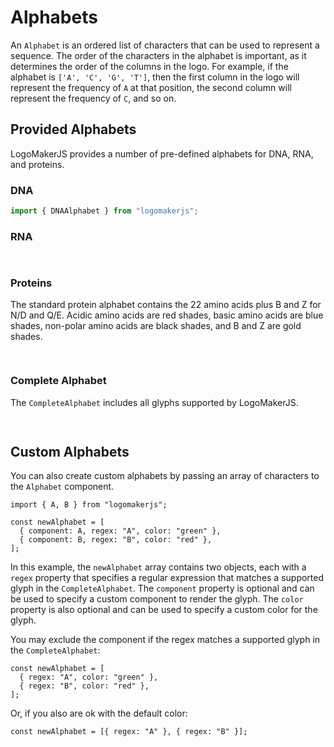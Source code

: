 

<Meta title="Tutorial/2 - Alphabets" />

# Alphabets

An `Alphabet` is an ordered list of characters that can be used to represent a sequence. The order of the characters in the alphabet is important, as it determines the order of the columns in the logo. For example, if the alphabet is `['A', 'C', 'G', 'T']`, then the first column in the logo will represent the frequency of `A` at that position, the second column will represent the frequency of `C`, and so on.

## Provided Alphabets

LogoMakerJS provides a number of pre-defined alphabets for DNA, RNA, and proteins.

### DNA

```jsx
import { DNAAlphabet } from "logomakerjs";
```

<Canvas of={Alphabets.DNAAlphabetDisplay} />

### RNA

```jsx
import { RNAAlphabet } from "logomakerjs";
```

<Canvas of={Alphabets.RNAAlphabetDisplay} />

### Proteins

The standard protein alphabet contains the 22 amino acids plus B and Z
for N/D and Q/E. Acidic amino acids are red shades, basic amino acids
are blue shades, non-polar amino acids are black shades, and B and Z
are gold shades.

```jsx
import { ProteinAlphabet } from "logomakerjs";
```

<Canvas of={Alphabets.ProteinAlphabetDisplay} />

### Complete Alphabet

The `CompleteAlphabet` includes all glyphs supported by LogoMakerJS.

```jsx
import { CompleteAlphabet } from "logomakerjs";
```

<Canvas of={Alphabets.CompleteAlphabetDisplay} />

## Custom Alphabets

You can also create custom alphabets by passing an array of characters to the `Alphabet` component.

```tsx
import { A, B } from "logomakerjs";

const newAlphabet = [
  { component: A, regex: "A", color: "green" },
  { component: B, regex: "B", color: "red" },
];
```

In this example, the `newAlphabet` array contains two objects, each with a `regex` property that specifies a regular expression that matches a supported glyph in the `CompleteAlphabet`. The `component` property is optional and can be used to specify a custom component to render the glyph. The `color` property is also optional and can be used to specify a custom color for the glyph.

You may exclude the component if the regex matches a supported glyph in the `CompleteAlphabet`:

```tsx
const newAlphabet = [
  { regex: "A", color: "green" },
  { regex: "B", color: "red" },
];
```

Or, if you also are ok with the default color:

```tsx
const newAlphabet = [{ regex: "A" }, { regex: "B" }];
```
